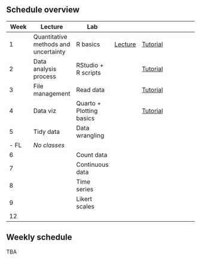 ## Schedule overview

| Week  | Lecture                              | Lab                      |                                   |                                        |     |     |
|-----------|-----------|-----------|-----------|-----------|-----------|-----------|
| 1     | Quantitative methods and uncertainty | R basics                 | [Lecture](slides/lecture-w01.qmd) | [Tutorial](tutorials/tutorial-w01.qmd) |     |     |
| 2     | Data analysis process                | RStudio + R scripts      |                                   | [Tutorial](tutorials/tutorial-w02.qmd) |     |     |
| 3     | File management                      | Read data                |                                   | [Tutorial](tutorials/tutorial-w03.qmd) |     |     |
| 4     | Data viz                             | Quarto + Plotting basics |                                   | [Tutorial](tutorials/tutorial-w04.qmd) |     |     |
| 5     | Tidy data                            | Data wrangling           |                                   |                                        |     |     |
| \- FL | *No classes*                         |                          |                                   |                                        |     |     |
| 6     |                                      | Count data               |                                   |                                        |     |     |
| 7     |                                      | Continuous data          |                                   |                                        |     |     |
| 8     |                                      | Time series              |                                   |                                        |     |     |
| 9     |                                      | Likert scales            |                                   |                                        |     |     |
| 12    |                                      |                          |                                   |                                        |     |     |

## Weekly schedule

TBA
